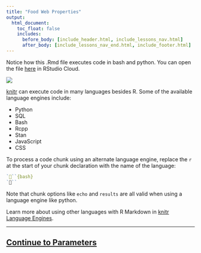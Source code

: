 ```yaml
---
title: "Food Web Properties"
output:
  html_document:
    toc_float: false
    includes:
      before_body: [include_header.html, include_lessons_nav.html]
      after_body: [include_lessons_nav_end.html, include_footer.html]
---
```


Notice how this .Rmd file executes code in bash and python. You can open the file [here](https://rstudio.cloud/project/181938) in RStudio Cloud.

![](lesson-images/languages-1-demos.png)
</br>

[knitr](http://yihui.name/knitr/) can execute code in many languages besides R. Some of the available language engines include:

* Python
* SQL
* Bash
* Rcpp
* Stan
* JavaScript
* CSS

To process a code chunk using an alternate language engine, replace the `r` at the start of your chunk declaration with the name of the language:

```r
```{bash}
```
```

Note that chunk options like `echo` and `results` are all valid when using a language engine like python. 

Learn more about using other languages with R Markdown in [knitr Language Engines](https://bookdown.org/yihui/rmarkdown/language-engines.html).

***

## [Continue to Parameters](lesson-6.html){.continue-link}
